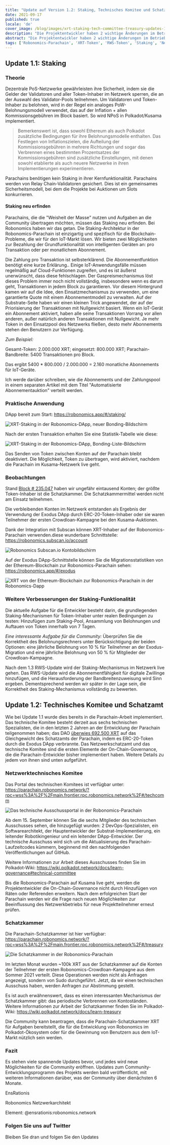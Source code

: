 ```yaml
---
title: "Update auf Version 1.2: Staking, Technisches Komitee und Schatzkammer"
date: 2021-09-17
published: true
locale: 'de'
cover_image: /blog/images/xrt-staking-tech-committee-treasury-updates-1-2/113_Up_to_version_1_2_stakingtech_comm_treasury.jpg
description: "Die Projektentwickler haben 2 wichtige Änderungen im Betrieb der Robonomics-Parachain implementiert. Die erste ist die Einbeziehung von XRT-Staking, und die zweite ist der Start der ersten On-Chain-Governance-Mechanismen."
abstract: "Die Projektentwickler haben 2 wichtige Änderungen im Betrieb der Robonomics-Parachain implementiert. Die erste ist die Einbeziehung von XRT-Staking, und die zweite ist der Start der ersten On-Chain-Governance-Mechanismen."
tags: ['Robonomics-Parachain', 'XRT-Token', 'RWS-Token', 'Staking', 'Neue Version']
---
```


## Update 1.1: Staking

### Theorie

Dezentrale PoS-Netzwerke gewährleisten ihre Sicherheit, indem sie die Gelder der Validatoren und aller Token-Inhaber im Netzwerk sperren, die an der Auswahl des Validator-Pools teilnehmen. Um Validatoren und Token-Inhaber zu belohnen, wird in der Regel ein analoges PoW-Belohnungsmodell verwendet, das auf der Inflation + allen Kommissionsgebühren im Block basiert. So wird NPoS in Polkadot/Kusama implementiert.

> Bemerkenswert ist, dass sowohl Ethereum als auch Polkadot zusätzliche Bedingungen für ihre Belohnungsmodelle enthalten. Das Festlegen von Inflationszielen, die Aufteilung der Kommissionsgebühren in mehrere Richtungen und sogar das Verbrennen eines bestimmten Prozentsatzes der Kommissionsgebühren sind zusätzliche Einstellungen, mit denen sowohl etablierte als auch neuere Netzwerke in ihren Implementierungen experimentieren.

Parachains benötigen kein Staking in ihrer Kernfunktionalität. Parachains werden von Relay Chain-Validatoren gesichert. Dies ist ein gemeinsames Sicherheitsmodell, bei dem die Projekte bei Auktionen um Slots konkurrieren.

#### Staking neu erfinden

Parachains, die die "Weisheit der Masse" nutzen und Aufgaben an die Community übertragen möchten, müssen das Staking neu erfinden. Bei Robonomics haben wir das getan. Die Staking-Architektur in der Robonomics-Parachain ist einzigartig und spezifisch für die Blockchain-Probleme, die wir für den IoT-Markt lösen. Wir bieten zwei Möglichkeiten zur Bezahlung der Grundfunktionalität von intelligenten Geräten an: pro Transaktion oder per monatlichem Abonnement.

Die Zahlung pro Transaktion ist selbsterklärend. Die Abonnementfunktion benötigt eine kurze Erklärung.. Einige IoT-Anwendungsfälle müssen regelmäßig auf Cloud-Funktionen zugreifen, und es ist äußerst unerwünscht, dass diese fehlschlagen. Der Gaspreismechanismus löst dieses Problem immer noch nicht vollständig, insbesondere wenn es darum geht, Transaktionen in jedem Block zu garantieren. Vor diesem Hintergrund kamen wir auf die Idee, den Einsatzmechanismus zu verwenden, um eine garantierte Quote mit einem Abonnementmodell zu verwalten. Auf der Substrate-Seite haben wir einen kleinen Trick angewendet, der auf der Priorisierung der Transaktionen mit Nullgewicht basiert. Wenn ein IoT-Gerät ein Abonnement aktiviert, haben alle seine Transaktionen Vorrang vor allen anderen, außer natürlich anderen Transaktionen mit Nullgewicht. Je mehr Token in den Einsatzpool des Netzwerks fließen, desto mehr Abonnements stehen den Benutzern zur Verfügung.

<TextCard>

*Zum Beispiel:*

Gesamt-Token: 2.000.000 XRT;
eingesetzt: 800.000 XRT;
Parachain-Bandbreite: 5400 Transaktionen pro Block.

Das ergibt 5400 * 800.000 / 2.000.000 = 2.160 monatliche Abonnements für IoT-Geräte.

</TextCard>

Ich werde darüber schreiben, wie die Abonnements und der Zahlungspool in einem separaten Artikel mit dem Titel "Automatisierte Abonnementauktion" verteilt werden.

### Praktische Anwendung

DApp bereit zum Start: https://robonomics.app/#/staking/

![XRT-Staking in der Robonomics-DApp, neuer Bonding-Bildschirm](/blog/images/xrt-staking-tech-committee-treasury-updates-1-2/image2.jpg)

Nach der ersten Transaktion erhalten Sie eine Statistik-Tabelle wie diese:

![XRT-Staking in der Robonomics-DApp, Bonding-Liste-Bildschirm](/blog/images/xrt-staking-tech-committee-treasury-updates-1-2/image4.jpg)

Das Senden von Token zwischen Konten auf der Parachain bleibt deaktiviert. Die Möglichkeit, Token zu übertragen, wird aktiviert, nachdem die Parachain im Kusama-Netzwerk live geht.

### Beobachtungen

Stand [Block # 235.047](https://robonomics.subscan.io/block/235047) haben wir ungefähr eintausend Konten; der größte Token-Inhaber ist die Schatzkammer. Die Schatzkammermittel werden nicht am Einsatz teilnehmen.

Die verbleibenden Konten im Netzwerk entstanden als Ergebnis der Verwendung der Exodus DApp durch ERC-20-Token-Inhaber oder sie waren Teilnehmer der ersten Crowdloan-Kampagne bei den Kusama-Auktionen.

Dank der Integration mit Subscan können XRT-Inhaber auf der Robonomics-Parachain verwenden.diese wunderbare Schnittstelle: https://robonomics.subscan.io/account

![Robonomics Subscan.io Kontobildschirm](/blog/images/xrt-staking-tech-committee-treasury-updates-1-2/image3.jpg)

Auf der Exodus DApp-Schnittstelle können Sie die Migrationsstatistiken von der Ethereum-Blockchain zur Robonomics-Parachain sehen: https://robonomics.app/#/exodus

![XRT von der Ethereum-Blockchain zur Robonomics-Parachain in der Robonomics-Dapp](/blog/images/xrt-staking-tech-committee-treasury-updates-1-2/image6.jpg)

### Weitere Verbesserungen der Staking-Funktionalität

Die aktuelle Aufgabe für die Entwickler besteht darin, die grundlegenden Staking-Mechanismen für Token-Inhaber unter realen Bedingungen zu testen: Hinzufügen zum Staking-Pool, Ansammlung von Belohnungen und Auftauen von Token innerhalb von 7 Tagen.

*Eine interessante Aufgabe für die Community:* Überprüfen Sie die Korrektheit des Belohnungsrechners unter Berücksichtigung der beiden Optionen: eine jährliche Belohnung von 10 % für Teilnehmer an der Exodus-Migration und eine jährliche Belohnung von 50 % für Mitglieder der Crowdloan-Kampagne.

Nach dem 1.3 RWS-Update wird der Staking-Mechanismus im Netzwerk live gehen. Das RWS-Update wird die Abonnementfähigkeit für digitale Zwillinge hinzufügen, und die Herausforderung der Bandbreitenzuweisung wird Sinn ergeben. Dementsprechend werden wir später in der Lage sein, die Korrektheit des Staking-Mechanismus vollständig zu bewerten.

## Update 1.2: Technisches Komitee und Schatzamt

Wie bei Update 1.1 wurde dies bereits in die Parachain-Arbeit implementiert. Das technische Komitee besteht derzeit aus sechs technischen Spezialisten, die in den letzten 2 Jahren an der Entwicklung der Parachain teilgenommen haben; das DAO [überwies 692.500 XRT](https://etherscan.io/tx/0x6b9a9cbe7d21badf565ebce0fb50b865da8f5f784899db5fb455d1b276d14acf) auf das Gleichgewicht des Schatzamts der Parachain, indem es ERC-20-Token durch die Exodus DApp verbrannte. Das Netzwerkschatzamt und das technische Komitee sind die ersten Elemente der On-Chain-Governance, die die Parachain-Entwickler bisher implementiert haben. Weitere Details zu jedem von ihnen sind unten aufgeführt.

### Netzwerktechnisches Komitee

Das Portal des technischen Komitees ist verfügbar unter: https://parachain.robonomics.network/?rpc=wss%3A%2F%2Fmain.frontier.rpc.robonomics.network%2F#/techcomm

![Das technische Ausschussportal in der Robonomics-Parachain](/blog/images/xrt-staking-tech-committee-treasury-updates-1-2/image5.jpg)

Ab dem 15. September können Sie die sechs Mitglieder des technischen Ausschusses sehen, die hinzugefügt wurden: 2 DevOps-Spezialisten, ein Softwarearchitekt, der Hauptentwickler der Substrat-Implementierung, ein leitender Robotikingenieur und ein leitender DApp-Entwickler.
Der technische Ausschuss wird sich um die Aktualisierung des Parachain-Laufzeitcodes kümmern, beginnend mit den nachfolgenden Veröffentlichungen auf GitHub.

Weitere Informationen zur Arbeit dieses Ausschusses finden Sie im Polkadot-Wiki: https://wiki.polkadot.network/docs/learn-governance#technical-committee

Bis die Robonomics-Parachain auf Kusama live geht, werden die Projektentwickler die On-Chain-Governance nicht durch Hinzufügen von Räten oder Referenden erweitern. Nach dem erfolgreichen Start der Parachain werden wir die Frage nach neuen Möglichkeiten zur Beeinflussung des Netzwerkbetriebs für neue Projektteilnehmer erneut prüfen.

### Schatzkammer

Die Parachain-Schatzkammer ist hier verfügbar: https://parachain.robonomics.network/?rpc=wss%3A%2F%2Fmain.frontier.rpc.robonomics.network%2F#/treasury

![Die Schatzkammer in der Robonomics-Parachain](/blog/images/xrt-staking-tech-committee-treasury-updates-1-2/image1.jpg)

Im letzten Monat wurden ~100k XRT aus der Schatzkammer auf die Konten der Teilnehmer der ersten Robonomics-Crowdloan-Kampagne aus dem Sommer 2021 verteilt. Diese Operationen werden nicht als Anfragen angezeigt, sondern von Sudo durchgeführt. Jetzt, da wir einen technischen Ausschuss haben, werden Anfragen zur Abstimmung gestellt.

Es ist auch erwähnenswert, dass es einen interessanten Mechanismus der Schatzkammer gibt: das periodische Verbrennen von Kontoständen. Weitere Informationen zur Arbeit der Schatzkammer finden Sie im Polkadot-Wiki: https://wiki.polkadot.network/docs/learn-treasury

Die Community kann beantragen, dass die Parachain-Schatzkammer XRT für Aufgaben bereitstellt, die für die Entwicklung von Robonomics im Polkadot-Ökosystem oder für die Gewinnung von Benutzern aus dem IoT-Markt nützlich sein werden.

### Fazit

Es stehen viele spannende Updates bevor, und jedes wird neue Möglichkeiten für die Community eröffnen. Updates zum Community-Entwicklungsprogramm des Projekts werden bald veröffentlicht, mit weiteren Informationen darüber, was der Community über dienächsten 6 Monate.

<TextCard image="/avatars/Sergei-Lonshakov.jpg" back="transparent" imageSize="big">

EnsRationis

Robonomics Netzwerkarchitekt

Element: @ensrationis:robonomics.network

</TextCard>


<TextCard icon="/icons/icon-notification.png" link="https://twitter.com/AIRA_Robonomics">

### Folgen Sie uns auf Twitter

Bleiben Sie dran und folgen Sie den Updates

</TextCard>